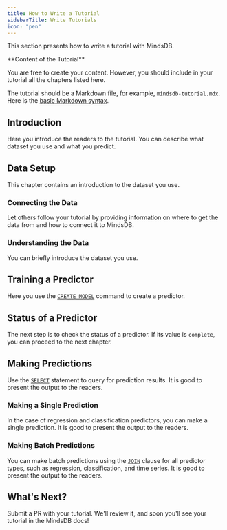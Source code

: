 ```yaml
---
title: How to Write a Tutorial
sidebarTitle: Write Tutorials
icon: "pen"
---
```


This section presents how to write a tutorial with MindsDB.

<Info> 
**Content of the Tutorial**

You are free to create your content. However, you should include in your tutorial all the chapters listed here.

The tutorial should be a Markdown file, for example, `mindsdb-tutorial.mdx`. Here is the [basic Markdown syntax](https://www.markdownguide.org/basic-syntax/).
</Info>

## Introduction

Here you introduce the readers to the tutorial. You can describe what dataset
you use and what you predict.

## Data Setup

This chapter contains an introduction to the dataset you use.

### Connecting the Data

Let others follow your tutorial by providing information on where to get the
data from and how to connect it to MindsDB.

### Understanding the Data

You can briefly introduce the dataset you use.

## Training a Predictor

Here you use the [`CREATE MODEL`](/sql/create/model/) command to create
a predictor.

## Status of a Predictor

The next step is to check the status of a predictor. If its value is `complete`,
you can proceed to the next chapter.

## Making Predictions

Use the [`SELECT`](/sql/api/select/) statement to query for prediction results.
It is good to present the output to the readers.

### Making a Single Prediction

In the case of regression and classification predictors, you can make a single
prediction. It is good to present the output to the readers.

### Making Batch Predictions

You can make batch predictions using the [`JOIN`](/sql/api/join/) clause for all
predictor types, such as regression, classification, and time series. It is good
to present the output to the readers.

## What's Next?

Submit a PR with your tutorial. We'll review it, and soon you'll see your
tutorial in the MindsDB docs!

